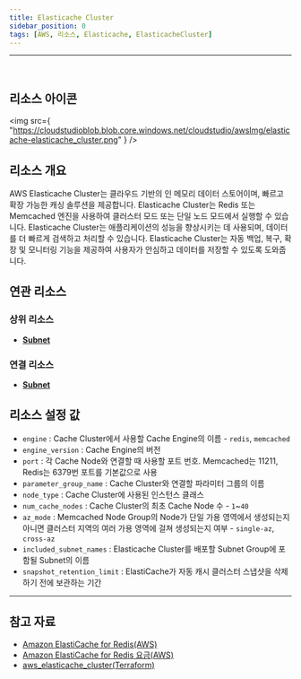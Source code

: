 ```yaml
---
title: Elasticache Cluster
sidebar_position: 0
tags: [AWS, 리소스, Elasticache, ElasticacheCluster]
---
```


<hr />
<br />

## 리소스 아이콘

<img
    src={
        "https://cloudstudioblob.blob.core.windows.net/cloudstudio/awsImg/elasticache-elasticache_cluster.png"
    }
/>

## 리소스 개요

AWS Elasticache Cluster는 클라우드 기반의 인 메모리 데이터 스토어이며, 빠르고 확장 가능한 캐싱 솔루션을 제공합니다. Elasticache Cluster는 Redis 또는 Memcached 엔진을 사용하여 클러스터 모드 또는 단일 노드 모드에서 실행할 수 있습니다. Elasticache Cluster는 애플리케이션의 성능을 향상시키는 데 사용되며, 데이터를 더 빠르게 검색하고 처리할 수 있습니다. Elasticache Cluster는 자동 백업, 복구, 확장 및 모니터링 기능을 제공하여 사용자가 안심하고 데이터를 저장할 수 있도록 도와줍니다.

## 연관 리소스

### 상위 리소스

-   [**Subnet**](https://docs.cstudio.app/docs/resource/aws/Vpc/Subnet)

### 연결 리소스

-   [**Subnet**](https://docs.cstudio.app/docs/resource/aws/ElastiCache/ElasticacheCluster)

## 리소스 설정 값

-   `engine` : Cache Cluster에서 사용할 Cache Engine의 이름 - `redis`, `memcached`
-   `engine_version` : Cache Engine의 버전
-   `port` : 각 Cache Node와 연결할 때 사용할 포트 번호. Memcached는 11211, Redis는 6379번 포트를 기본값으로 사용
-   `parameter_group_name` : Cache Cluster와 연결할 파라미터 그룹의 이름
-   `node_type` : Cache Cluster에 사용된 인스턴스 클래스
-   `num_cache_nodes` : Cache Cluster의 최초 Cache Node 수 - `1`~`40`
-   `az_mode` : Memcached Node Group의 Node가 단일 가용 영역에서 생성되는지 아니면 클러스터 지역의 여러 가용 영역에 걸쳐 생성되는지 여부 - `single-az`, `cross-az`
-   `included_subnet_names` : Elasticache Cluster를 배포할 Subnet Group에 포함될 Subnet의 이름
-   `snapshot_retention_limit` : ElastiCache가 자동 캐시 클러스터 스냅샷을 삭제하기 전에 보관하는 기간

---

## 참고 자료

-   [Amazon ElastiCache for Redis(AWS)](https://docs.aws.amazon.com/ko_kr/AmazonElastiCache/latest/red-ug/WhatIs.html)
-   [Amazon ElastiCache for Redis 요금(AWS)](https://aws.amazon.com/ko/elasticache/pricing/?nc=sn&loc=5)
-   [aws_elasticache_cluster(Terraform)](https://registry.terraform.io/providers/hashicorp/aws/latest/docs/resources/elasticache_cluster)
